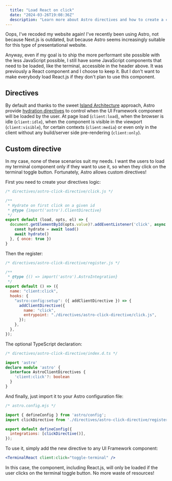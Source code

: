 ```yaml
---
  title: "Load React on click"
  date: "2024-03-26T19:08:36Z"
  description: "Learn more about Astro directives and how to create a custom one to load a React component by the click of a button."
---
```


Oops, I've recoded my website again! I've recently been using Astro, not because Next.js is outdated, but because Astro seems increasingly suitable for this type of presentational website.

Anyway, even if my goal is to ship the more performant site possible with the less JavaScript possible, I still have some JavaScript components that need to be loaded, like the terminal, accessible in the header above. It was previously a React component and I choose to keep it. But I don't want to make everybody load React.js if they don't plan to use this component.

## Directives

By default and thanks to the sweet [Island Architecture](https://docs.astro.build/en/concepts/islands/) approach, Astro provide [hydration directives](https://docs.astro.build/en/reference/directives-reference/#client-directives) to control when the UI Framework component will be loaded by the user. At page load (`client:load`), when the browser is idle (`client:idle`), when the component is visible in the viewport (`client:visible`), for certain contexts (`client:media`) or even only in the client without any build/server side pre-rendering (`client:only`).

## Custom directive

In my case, none of these scenarios suit my needs. I want the users to load my terminal component only if they want to use it, so when they click on the terminal toggle button. Fortunately, Astro allows custom directives!

First you need to create your directives logic:

```js
/* directives/astro-click-directive/click.js */

/**
 * Hydrate on first click on a given id
 * @type {import('astro').ClientDirective}
 */
export default (load, opts, el) => {
  document.getElementById(opts.value)?.addEventListener('click', async () => {
    const hydrate = await load()
    await hydrate()
  }, { once: true })
}
```

Then the register:

```js
/* directives/astro-click-directive/register.js */

/**
 * @type {() => import('astro').AstroIntegration}
 */
export default () => ({
  name: "client:click",
  hooks: {
    "astro:config:setup": ({ addClientDirective }) => {
      addClientDirective({
        name: "click",
        entrypoint: "./directives/astro-click-directive/click.js",
      });
    },
  },
});
```

The optional TypeScript declaration:

```ts
/* directives/astro-click-directive/index.d.ts */

import 'astro'
declare module 'astro' {
  interface AstroClientDirectives {
    'client:click'?: boolean
  }
}
```

And finally, just import it to your Astro configuration file:

```js
/* astro.config.mjs */

import { defineConfig } from 'astro/config';
import clickDirective from './directives/astro-click-directive/register.js'

export default defineConfig({
  integrations: [clickDirective()],
});
```

To use it, simply add the new directive to any UI Framework component:

```jsx
<TerminalReact client:click="toggle-terminal" />
```

In this case, the component, including React.js, will only be loaded if the user clicks on the terminal toggle button. No more waste of resources!